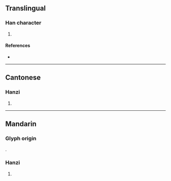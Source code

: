 {{also|琊}}
{{character info/new}}
==Translingual==

===Han character===
{{Han char|rn=96|rad=玉|as=04|sn=8|four=11140|canj=MGMVH|ids=⿰𤣩牙}}

# {{defn|Han|sort=玉04}}

====References====
* {{Han ref|kx=0728.050|dkj=20862|dj=1140.050|hdz=21103.090|uh=73A1|ud=29601|bh=CD67|bd=52583}}

----

==Cantonese==

===Hanzi===
{{yue-hanzi|jyut=|y=ye4}}

# {{defn|lang=yue|sort=玉04}}

----

==Mandarin==
===Glyph origin===
{{Han etym}}
{{Han compound|王|牙|c1=s|c2=p|t1=jade|ls=psc}}.
===Hanzi===
{{cmn-hanzi|pin=[[yà]] ([[ya4]])|wg=ya<sup>4</sup>}}

# {{defn|lang=cmn|sort=玉04}}
